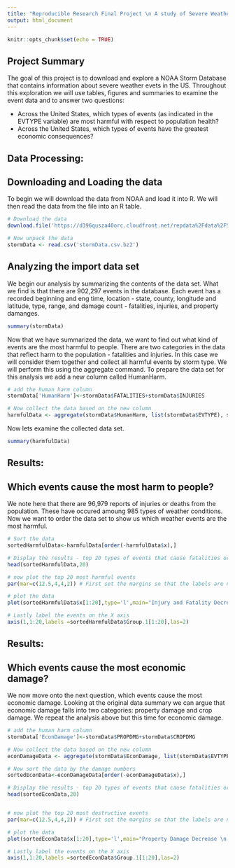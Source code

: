 ```yaml
---
title: "Reproducible Research Final Project \n A study of Severe Weather Events"
output: html_document
---
```


```r
knitr::opts_chunk$set(echo = TRUE)
```

## Project Summary

The goal of this project is to download and explore a NOAA Storm Database that contains information about severe weather evets in the US. Throughout this exploration we will use tables, figures and summaries to examine the event data and to answer two questions: 

- Across the United States, which types of events (as indicated in the EVTYPE variable) are most harmful with respect to population health?
- Across the United States, which types of events have the greatest economic consequences?

## Data Processing:
## Downloading and Loading the data
To begin we will download the data from NOAA and load it into R. We will then read the data from the file into an R table.

```r
# Download the data
download.file('https://d396qusza40orc.cloudfront.net/repdata%2Fdata%2FStormData.csv.bz2','stormData.csv.bz2')

# Now unpack the data
stormData <- read.csv('stormData.csv.bz2')
```

## Analyzing the import data set
We begin our analysis by summarizing the contents of the data set. What we find is that there are 902,297 events in the database. Each event has a recorded beginning and eng time, location - state, county, longitude and latitude, type, range, and damage count - fatalities, injuries, and property damanges.
```r
summary(stormData)
```

Now that we have summarized the data, we want to find out what kind of events are the most harmful to people. There are two categories in the data that reflect harm to the population - fatalities and injuries. In this case we will consider them together and collect all harmful events by storm type. We will perform this using the aggregate command. To prepare the data set for this analysis we add a new column called HumanHarm.
```r

# add the human harm column
stormData['HumanHarm']<-stormData$FATALITIES+stormData$INJURIES

# Now collect the data based on the new column
harmfulData <- aggregate(stormData$HumanHarm, list(stormData$EVTYPE), sum)

```

Now lets examine the collected data set.
```r
summary(harmfulData)
```

## Results:
## Which events cause the most harm to people?
We note here that there are 96,979 reports of injuries or deaths from the population. These have occured amoung 985 types of weather conditions. Now we want to order the data set to show us which weather events are the most harmful.

```r
# Sort the data
sortedHarmfulData<-harmfulData[order(-harmfulData$x),]

# Display the results - top 20 types of events that cause fatalities or injuries
head(sortedHarmfulData,20)

# now plot the top 20 most harmful events
par(mar=c(12.5,4,4,2)) # First set the margins so that the labels are not cut off

# plot the data
plot(sortedHarmfulData$x[1:20],type='l',main="Injury and Fatality Decrease \n From Top Harmful Events",xlab="",ylab = 'Number of Harmed Individuals',xaxt = "n")

# Lastly label the events on the X axis
axis(1,1:20,labels =sortedHarmfulData$Group.1[1:20],las=2)
```

## Results:
## Which events cause the most economic damage?
We now move onto the next question, which events cause the most economic damage. Looking at the original data summary we can argue that economic damage falls into two categories: property damage and crop damage. We repeat the analysis above but this time for economic damage.

```r
# add the human harm column
stormData['EconDamage']<-stormData$PROPDMG+stormData$CROPDMG

# Now collect the data based on the new column
econDamageData <- aggregate(stormData$EconDamage, list(stormData$EVTYPE), sum)

# Now sort the data by the damage numbers
sortedEconData<-econDamageData[order(-econDamageData$x),]

# Display the results - top 20 types of events that cause fatalities or injuries
head(sortedEconData,20)


# now plot the top 20 most destructive events
par(mar=c(12.5,4,4,2)) # First set the margins so that the labels are not cut off

# plot the data
plot(sortedEconData$x[1:20],type='l',main="Property Damage Decrease \n From Top Destructive Events",xlab="",ylab = 'Dollars of Damage [$]',xaxt = "n")

# Lastly label the events on the X axis
axis(1,1:20,labels =sortedEconData$Group.1[1:20],las=2)
```